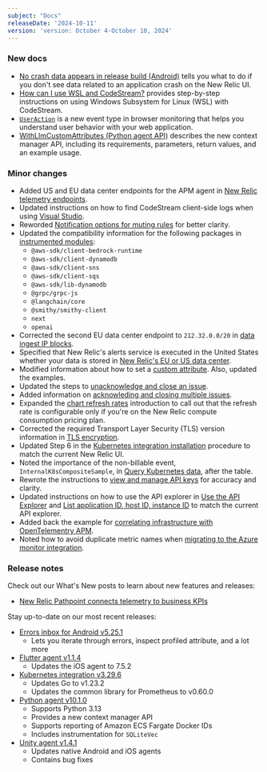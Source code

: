 ```yaml
---
subject: "Docs"
releaseDate: '2024-10-11'
version: 'version: October 4-October 10, 2024'
---
```


### New docs

* [No crash data appears in release build (Android)](/docs/mobile-monitoring/new-relic-mobile-android/troubleshoot/no-crash-data-appears) tells you what to do if you don't see data related to an application crash on the New Relic UI.
* [How can I use WSL and CodeStream?](/docs/codestream/troubleshooting/using-wsl) provides step-by-step instructions on using Windows Subsystem for Linux (WSL) with CodeStream.
* [`UserAction`](/docs/browser/browser-monitoring/browser-pro-features/user-actions) is a new event type in browser monitoring that helps you understand user behavior with your web application.
* [WithLlmCustomAttributes (Python agent API)](/docs/apm/agents/python-agent/python-agent-api/withllmcustomattributes-python-agent-api) describes the new context manager API, including its requirements, parameters, return values, and an example usage.

### Minor changes

* Added US and EU data center endpoints for the APM agent in [New Relic telemetry endpoints](/docs/new-relic-solutions/get-started/networks/#new-relic-endpoints).
* Updated instructions on how to find CodeStream client-side logs when using [Visual Studio](/docs/codestream/troubleshooting/client-logs/#visual-studio).
* Reworded [Notification options for muting rules](/docs/alerts/get-notified/muting-rules-suppress-notifications/#notify) for better clarity.
* Updated the compatibility information for the following packages in [instrumented modules](/docs/apm/agents/nodejs-agent/getting-started/compatibility-requirements-nodejs-agent/#instrumented-modules):
    * `@aws-sdk/client-bedrock-runtime`
    * `@aws-sdk/client-dynamodb`
    * `@aws-sdk/client-sns`
    * `@aws-sdk/client-sqs`
    * `@aws-sdk/lib-dynamodb`
    * `@grpc/grpc-js`
    * `@langchain/core`
    * `@smithy/smithy-client`
    * `next`
    * `openai`
* Corrected the second EU data center endpoint to `212.32.0.0/20` in [data ingest IP blocks](https://docs.newrelic.com/docs/new-relic-solutions/get-started/networks/#ingest-blocks).
* Specified that New Relic's alerts service is executed in the United States whether your data is stored in [New Relic's EU or US data center](/docs/alerts/overview/#eu-datacenter).
* Modified information about how to set a [custom attribute](/docs/infrastructure/install-infrastructure-agent/configuration/infrastructure-agent-configuration-settings/#custom-attributes). Also, updated the examples.
* Updated the steps to [unacknowledge and close an issue](/docs/alerts/get-notified/acknowledge-alert-incidents/#unacknowledge-issue).
* Added information on [acknowleding and closing multiple issues](/docs/alerts/incident-management/Issues-and-Incident-management-and-response/#bulk-actions).
* Expanded the [chart refresh rates](/docs/query-your-data/explore-query-data/use-charts/chart-refresh-rates) introduction to call out that the refresh rate is configurable only if you're on the New Relic compute consumption pricing plan.
* Corrected the required Transport Layer Security (TLS) version information in [TLS encryption](/docs/new-relic-solutions/get-started/networks/#tls).
* Updated Step 6 in the [Kubernetes integration installation](/install/kubernetes) procedure to match the current New Relic UI.
* Noted the importance of the non-billable event, `InternalK8sCompositeSample`, in [Query Kubernetes data](/docs/kubernetes-pixie/kubernetes-integration/understand-use-data/find-use-your-kubernetes-data/#view-data), after the table.
* Rewrote the instructions to [view and manage API keys](/docs/apis/intro-apis/new-relic-api-keys/#keys-ui) for accuracy and clarity.
* Updated instructions on how to use the API explorer in [Use the API Explorer](/docs/apis/rest-api-v2/api-explorer-v2/use-api-explorer) and [List application ID, host ID, instance ID](/docs/apis/rest-api-v2/get-started/list-application-id-host-id-instance-id) to match the current API explorer.
* Added back the example for [correlating infrastructure with OpenTelementry APM](/docs/opentelemetry/get-started/collector-infra-monitoring/opentelemetry-collector-infra-intro/#infrastructure-correlation).
* Noted how to avoid duplicate metric names when [migrating to the Azure monitor integration](/docs/infrastructure/microsoft-azure-integrations/azure-integrations-list/azure-monitor/#migrate).


### Release notes

Check out our What's New posts to learn about new features and releases:

* [New Relic Pathpoint connects telemetry to business KPIs](/whats-new/2024/10/whats-new-10-10-pathpoint)

Stay up-to-date on our most recent releases:

* [Errors inbox for Android v5.25.1](/docs/release-notes/mobile-apps-release-notes/new-relic-android-release-notes/new-relic-android-52501)
    * Lets you iterate through errors, inspect profiled attribute, and a lot more
* [Flutter agent v1.1.4](/docs/release-notes/mobile-release-notes/flutter-release-notes/flutter-agent-114)
    * Updates the iOS agent to 7.5.2
* [Kubernetes integration v3.29.6](/docs/release-notes/infrastructure-release-notes/kubernetes-integration-release-notes/kubernetes-integration-3-29-6)
    * Updates Go to v1.23.2
    * Updates the common library for Prometheus to v0.60.0
* [Python agent v10.1.0](/docs/release-notes/agent-release-notes/python-release-notes/python-agent-100100)
    * Supports Python 3.13
    * Provides a new context manager API
    * Supports reporting of Amazon ECS Fargate Docker IDs
    * Includes instrumentation for `SQLiteVec`
* [Unity agent v1.4.1](/docs/release-notes/mobile-release-notes/unity-release-notes/unity-agent-141)
    * Updates native Android and iOS agents
    * Contains bug fixes